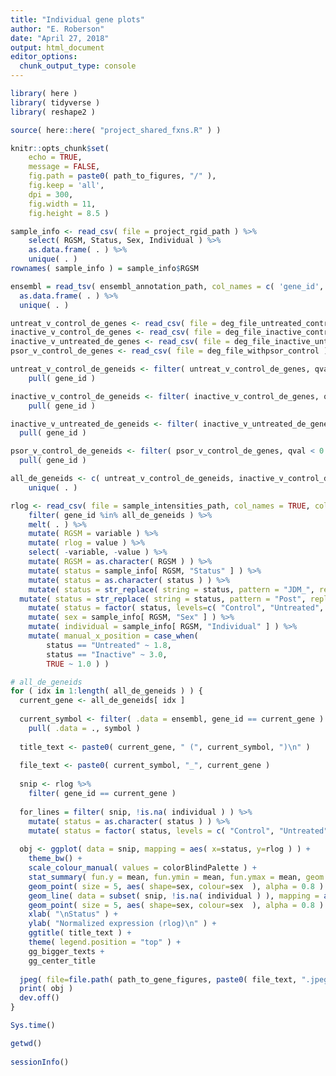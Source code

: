 ```yaml
---
title: "Individual gene plots"
author: "E. Roberson"
date: "April 27, 2018"
output: html_document
editor_options: 
  chunk_output_type: console
---
```


```r
library( here )
library( tidyverse )
library( reshape2 )
```

```r
source( here::here( "project_shared_fxns.R" ) )
```

```r
knitr::opts_chunk$set(
	echo = TRUE,
	message = FALSE,
	fig.path = paste0( path_to_figures, "/" ),
	fig.keep = 'all',
	dpi = 300,
	fig.width = 11,
	fig.height = 8.5 )
```

```r
sample_info <- read_csv( file = project_rgid_path ) %>%
	select( RGSM, Status, Sex, Individual ) %>%
	as.data.frame( . ) %>%
	unique( . )
rownames( sample_info ) = sample_info$RGSM
```

```r
ensembl = read_tsv( ensembl_annotation_path, col_names = c( 'gene_id', 'symbol' ), skip=1 ) %>%
  as.data.frame( . ) %>%
  unique( . )
```

```r
untreat_v_control_de_genes <- read_csv( file = deg_file_untreated_control )
inactive_v_control_de_genes <- read_csv( file = deg_file_inactive_control )
inactive_v_untreated_de_genes <- read_csv( file = deg_file_inactive_untreated_paired )
psor_v_control_de_genes <- read_csv( file = deg_file_withpsor_control )

untreat_v_control_de_geneids <- filter( untreat_v_control_de_genes, qval < 0.05 ) %>%
	pull( gene_id )

inactive_v_control_de_geneids <- filter( inactive_v_control_de_genes, qval < 0.05 ) %>%
	pull( gene_id )

inactive_v_untreated_de_geneids <- filter( inactive_v_untreated_de_genes, qval < 0.05 ) %>%
  pull( gene_id )

psor_v_control_de_geneids <- filter( psor_v_control_de_genes, qval < 0.05 ) %>%
  pull( gene_id )

all_de_geneids <- c( untreat_v_control_de_geneids, inactive_v_control_de_geneids, inactive_v_untreated_de_geneids, psor_v_control_de_geneids ) %>%
	unique( . )
```

```r
rlog <- read_csv( file = sample_intensities_path, col_names = TRUE, col_types = cols( .default = 'd', gene_id = 'c' ) ) %>%
	filter( gene_id %in% all_de_geneids ) %>%
	melt( . ) %>%
	mutate( RGSM = variable ) %>%
	mutate( rlog = value ) %>%
	select( -variable, -value ) %>%
	mutate( RGSM = as.character( RGSM ) ) %>%
	mutate( status = sample_info[ RGSM, "Status" ] ) %>%
	mutate( status = as.character( status ) ) %>%
	mutate( status = str_replace( string = status, pattern = "JDM_", replacement = "" ) ) %>%
  mutate( status = str_replace( string = status, pattern = "Post", replacement = "Psor" ) ) %>%
	mutate( status = factor( status, levels=c( "Control", "Untreated", "Inactive", "Pre", "Psor" ) ) ) %>%
	mutate( sex = sample_info[ RGSM, "Sex" ] ) %>%
	mutate( individual = sample_info[ RGSM, "Individual" ] ) %>%
	mutate( manual_x_position = case_when(
		status == "Untreated" ~ 1.8,
		status == "Inactive" ~ 3.0,
		TRUE ~ 1.0 ) )
```

```r
# all_de_geneids
for ( idx in 1:length( all_de_geneids ) ) {
  current_gene <- all_de_geneids[ idx ]
  
  current_symbol <- filter( .data = ensembl, gene_id == current_gene ) %>%
    pull( .data = ., symbol )
  
  title_text <- paste0( current_gene, " (", current_symbol, ")\n" )
  
  file_text <- paste0( current_symbol, "_", current_gene )
  
  snip <- rlog %>%
    filter( gene_id == current_gene )
  
  for_lines = filter( snip, !is.na( individual ) ) %>%
  	mutate( status = as.character( status ) ) %>%
  	mutate( status = factor( status, levels = c( "Control", "Untreated", "Inactive" ) ) )
  
  obj <- ggplot( data = snip, mapping = aes( x=status, y=rlog ) ) +
  	theme_bw() +
  	scale_colour_manual( values = colorBlindPalette ) +
  	stat_summary( fun.y = mean, fun.ymin = mean, fun.ymax = mean, geom = 'crossbar', width=0.5 ) +
  	geom_point( size = 5, aes( shape=sex, colour=sex  ), alpha = 0.8 ) +
  	geom_line( data = subset( snip, !is.na( individual ) ), mapping = aes( group = individual ) ) +
  	geom_point( size = 5, aes( shape=sex, colour=sex  ), alpha = 0.8 ) +
  	xlab( "\nStatus" ) +
  	ylab( "Normalized expression (rlog)\n" ) +
    ggtitle( title_text ) +
    theme( legend.position = "top" ) +
    gg_bigger_texts +
  	gg_center_title
  
  jpeg( file=file.path( path_to_gene_figures, paste0( file_text, ".jpeg" ) ), width=1280, height=1024, res=75 )
  print( obj )
  dev.off()
}
```

```r
Sys.time()

getwd()
  
sessionInfo()
```
